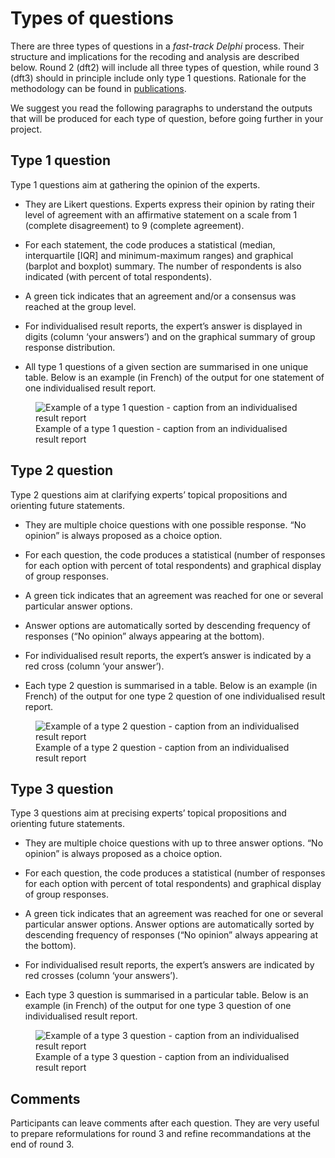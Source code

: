 # Types of questions {#sec-understand-type-of-questions}

There are three types of questions in a *fast-track Delphi* process. Their structure and implications for the recoding and analysis are described below. Round 2 (dft2) will include all three types of question, while round 3 (dft3) should in principle include only type 1 questions. Rationale for the methodology can be found in [publications](#sec-publications).

We suggest you read the following paragraphs to understand the outputs that will be produced for each type of question, before going further in your project.

## Type 1 question {#sec-type-1-question}

Type 1 questions aim at gathering the opinion of the experts.

-   They are Likert questions. Experts express their opinion by rating their level of agreement with an affirmative statement on a scale from 1 (complete disagreement) to 9 (complete agreement).

-   For each statement, the code produces a statistical (median, interquartile \[IQR\] and minimum-maximum ranges) and graphical (barplot and boxplot) summary. The number of respondents is also indicated (with percent of total respondents).

-   A green tick indicates that an agreement and/or a consensus was reached at the group level.

-   For individualised result reports, the expert's answer is displayed in digits (column 'your answers') and on the graphical summary of group response distribution.

-   All type 1 questions of a given section are summarised in one unique table. Below is an example (in French) of the output for one statement of one individualised result report.

![Example of a type 1 question - caption from an individualised result report](_img/Ex_type1question_dft2-s16.png){#fig-dft2-type1 fig-align="center"}

## Type 2 question {#sec-type-2-question}

Type 2 questions aim at clarifying experts' topical propositions and orienting future statements.

-   They are multiple choice questions with one possible response. "No opinion" is always proposed as a choice option.

-   For each question, the code produces a statistical (number of responses for each option with percent of total respondents) and graphical display of group responses.

-   A green tick indicates that an agreement was reached for one or several particular answer options.

-   Answer options are automatically sorted by descending frequency of responses ("No opinion" always appearing at the bottom).

-   For individualised result reports, the expert's answer is indicated by a red cross (column 'your answer').

-   Each type 2 question is summarised in a table. Below is an example (in French) of the output for one type 2 question of one individualised result report.

![Example of a type 2 question - caption from an individualised result report](_img/Ex_type2question_dft2-s19.png){#fig-dft2-type2 fig-align="center"}

## Type 3 question {#sec-type-3-question}

Type 3 questions aim at precising experts' topical propositions and orienting future statements.

-   They are multiple choice questions with up to three answer options. "No opinion" is always proposed as a choice option.

-   For each question, the code produces a statistical (number of responses for each option with percent of total respondents) and graphical display of group responses.

-   A green tick indicates that an agreement was reached for one or several particular answer options. Answer options are automatically sorted by descending frequency of responses ("No opinion" always appearing at the bottom).

-   For individualised result reports, the expert's answers are indicated by red crosses (column 'your answers').

-   Each type 3 question is summarised in a particular table. Below is an example (in French) of the output for one type 3 question of one individualised result report.

![Example of a type 3 question - caption from an individualised result report](_img/Ex_type3question_dft2-s9.png){#fig-dft2-type3 fig-align="center"}

## Comments {#sec-comments}

Participants can leave comments after each question. They are very useful to prepare reformulations for round 3 and refine recommandations at the end of round 3.

